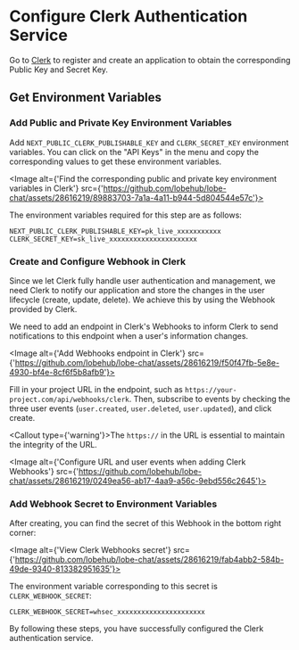 # Configure Clerk Authentication Service

Go to [Clerk](https://clerk.com?utm_source=lobehub\&utm_medium=docs) to register and create an application to obtain the corresponding Public Key and Secret Key.

## Get Environment Variables

<Steps>

### Add Public and Private Key Environment Variables

Add `NEXT_PUBLIC_CLERK_PUBLISHABLE_KEY` and `CLERK_SECRET_KEY` environment variables. You can click on the "API Keys" in the menu and copy the corresponding values to get these environment variables.

<Image
alt={'Find the corresponding public and private key environment variables in Clerk'}
src={'https://github.com/lobehub/lobe-chat/assets/28616219/89883703-7a1a-4a11-b944-5d804544e57c'}>

>
</Image>

The environment variables required for this step are as follows:

```shell
NEXT_PUBLIC_CLERK_PUBLISHABLE_KEY=pk_live_xxxxxxxxxxx
CLERK_SECRET_KEY=sk_live_xxxxxxxxxxxxxxxxxxxxxx
```

### Create and Configure Webhook in Clerk

Since we let Clerk fully handle user authentication and management, we need Clerk to notify our application and store the changes in the user lifecycle (create, update, delete). We achieve this by using the Webhook provided by Clerk.

We need to add an endpoint in Clerk's Webhooks to inform Clerk to send notifications to this endpoint when a user's information changes.

<Image
alt={'Add Webhooks endpoint in Clerk'}
src={'https://github.com/lobehub/lobe-chat/assets/28616219/f50f47fb-5e8e-4930-bf4e-8cf6f5b8afb9'}>

>
</Image>

Fill in your project URL in the endpoint, such as `https://your-project.com/api/webhooks/clerk`. Then, subscribe to events by checking the three user events (`user.created`, `user.deleted`, `user.updated`), and click create.

<Callout type={'warning'}>The `https://` in the URL is essential to maintain the integrity of the URL.</Callout>

<Image
alt={'Configure URL and user events when adding Clerk Webhooks'}
src={'https://github.com/lobehub/lobe-chat/assets/28616219/0249ea56-ab17-4aa9-a56c-9ebd556c2645'}>

>
</Image>

### Add Webhook Secret to Environment Variables

After creating, you can find the secret of this Webhook in the bottom right corner:

<Image
alt={'View Clerk Webhooks secret'}
src={'https://github.com/lobehub/lobe-chat/assets/28616219/fab4abb2-584b-49de-9340-813382951635'}>

>
</Image>

The environment variable corresponding to this secret is `CLERK_WEBHOOK_SECRET`:

```shell
CLERK_WEBHOOK_SECRET=whsec_xxxxxxxxxxxxxxxxxxxxxx
```

</Steps>

By following these steps, you have successfully configured the Clerk authentication service.

